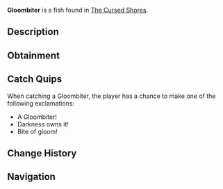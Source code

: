 {{FishInfobox
|image          = Gloombiter.png
|rarity         = Common
|sea            = Second Sea
|location       = [[The Cursed Shores]]
|sublocation    = 
|sources        = Fishing Rod
|radar_location = 
|prog_speed     = -30
|xp             = 105
|weather        = Foggy
|time           = Night
|season         = Winter
|bait           = Shrimp
|base_weight    = 2.2
|base_value     = 110
|weight_range   = 1.3
|base_chance    = 115
|base_resil     = 15
}}
'''Gloombiter''' is a {{Rarity|Common}} fish found in [[The Cursed Shores]].

== Description ==
{{Description|A fierce biter that claims the shadows as its domain.|Bestiary Entry}}

== Obtainment ==
{{Description|It strikes where the light fades.|Bestiary Hint}}
{{Fish Availability|
The Cursed Shores
|top_rods      = 
Free Spirit Rod\322567.4\338521.87;
Leviathan's Fang Rod\254250.44\258762.54;
Trident Rod\245954.52\239758.62;
Azure Of Lagoon\220822.29\221951.55;
Egg Rod\188402.29\179531.32;
Training Rod\150930.55\300836.52;
Flimsy Rod\122889.62\137678.27;
Resourceful Rod\136265.23\111070.91;
Heaven's Rod\128113.86\131362.5;
Verdant Shear Rod\181256.85\169876.32;
Blazebringer Rod\174110.61\166791.91;
No-Life Rod\169275.81\159224.1;
Seraphic Rod\141712.56\138142.65;
Ethereal Prism Rod\132796.61\133262.5;
Challenger's Rod\129029.54\120886.49;
Rod Of The Forgotten Fang\123791.47\118522.43;
Depthseeker Rod\119869.47\125077.24;
Rod Of The Exalted One\119674.6\121651.91;
Avalanche Rod\118217.04\121695.28;
Rod Of The Depths\117225.68\108374.99;
Volcanic Rod\113690.05\117544.36;
Zeus Rod\110596.7\116717.42;
Steady Rod\109816.32\109696.55
|recommended   = Free Spirit Rod
}}

== Catch Quips ==
When catching a Gloombiter, the player has a chance to make one of the following exclamations:
* A Gloombiter!
* Darkness owns it!
* Bite of gloom!

== Change History ==
{{Change History|{{subst:Current Version}}}}

== Navigation ==
{{Fish Navbox|The Cursed Shores}}